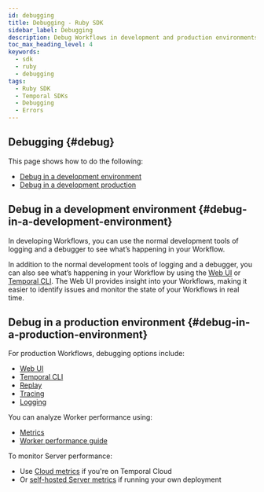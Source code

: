 ```yaml
---
id: debugging
title: Debugging - Ruby SDK
sidebar_label: Debugging
description: Debug Workflows in development and production environments using Temporal Ruby SDK. Use logging, debugger, CLI, replay, tracing, and more.
toc_max_heading_level: 4
keywords:
  - sdk
  - ruby
  - debugging
tags:
  - Ruby SDK
  - Temporal SDKs
  - Debugging
  - Errors
---
```


## Debugging {#debug}

This page shows how to do the following:

- [Debug in a development environment](#debug-in-a-development-environment)
- [Debug in a development production](#debug-in-a-development-environment)

## Debug in a development environment {#debug-in-a-development-environment}

In developing Workflows, you can use the normal development tools of logging and a debugger to see what’s happening in your Workflow.

In addition to the normal development tools of logging and a debugger, you can also see what’s happening in your Workflow by using the [Web UI](/web-ui) or [Temporal CLI](/cli).
The Web UI provides insight into your Workflows, making it easier to identify issues and monitor the state of your Workflows in real time.

## Debug in a production environment {#debug-in-a-production-environment}

For production Workflows, debugging options include:

- [Web UI](/web-ui)
- [Temporal CLI](/cli)
- [Replay](/develop/ruby/testing-suite#replay-test)
- [Tracing](/develop/ruby/observability#tracing)
- [Logging](/develop/ruby/observability#logging)

You can analyze Worker performance using:

- [Metrics](/develop/ruby/observability#metrics)
- [Worker performance guide](/develop/worker-performance)

To monitor Server performance:

- Use [Cloud metrics](/cloud/metrics/) if you're on Temporal Cloud
- Or [self-hosted Server metrics](/self-hosted-guide/production-checklist#scaling-and-metrics) if running your own deployment

